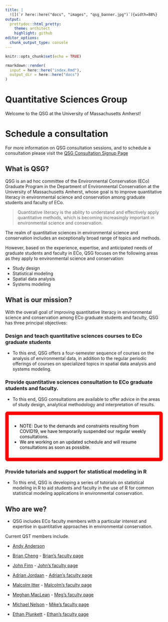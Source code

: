 ```yaml
---
title: |
  ![](`r here::here("docs", "images", "qsg_banner.jpg")`){width=88%} 
output:
  prettydoc::html_pretty:
    theme: architect
    highlight: github
editor_options: 
  chunk_output_type: console
---
```



```r
knitr::opts_chunk$set(echo = TRUE)
```

<style type="text/css" rel="stylesheet">
body {
  background-image: `r here::here("docs", "images", "qsg_banner.jpg")`;
  background-repeat: no-repeat;
  background-size: 100%;
}

.redborder   { border-radius: 0.2cm; padding: 0.3cm; border: 0.3cm solid #FF0000; color: rgba(0,0,0,1); }
</style>


```r

rmarkdown::render(
  input = here::here("index.Rmd"),
  output_dir = here::here("docs")
)

```

# Quantitative Sciences Group

Welcome to the QSG at the University of Massachusetts Amherst!


# Schedule a consultation

For more information on QSG consultation sessions, and to schedule a consultation please visit the [QSG Consultation Signup Page](https://sites.google.com/umass.edu/qsg/home?authuser=0)



## What is QSG?

QSG is an ad hoc committee of the Environmental Conservation (ECo) Graduate Program in the Department of Environmental Conservation at the University of Massachusetts Amherst, whose goal is to improve quantitative literacy in environmental science and conservation among graduate students and faculty of ECo. 

> Quantitative literacy is the ability to understand and effectively apply quantitative methods, which is becoming increasingly important in environmental science and conservation.

The realm of quantitative sciences in environmental science and conservation includes an exceptionally broad range of topics and methods.

However, based on the experience, expertise, and anticipated needs of graduate students and faculty in ECo, QSG focuses on the following areas as they apply to environmental science and conservation:

- Study design
- Statistical modeling
- Spatial data analysis
- Systems modeling



## What is our mission?

With the overall goal of improving quantitative literacy in environmental science and conservation among ECo graduate students and faculty, QSG has three principal objectives:

### Design and teach quantitative sciences courses to ECo graduate students

- To this end, QSG offers a four-semester sequence of courses on the analysis of environmental data, in addition to the regular periodic offerings of courses on specialized topics in spatial data analysis and systems modeling.


### Provide quantitative sciences consultation to ECo graduate students and faculty.

- To this end, QSG consultations are available to offer advice in the areas of study design, analytical methodology and interpretation of results. 

<div class="redborder">
- NOTE: Due to the demands and constraints resulting from COVID19, we have temporarily suspended our regular weekly consultations.
- We are working on an updated schedule and will resume consultations as soon as possible.
</div>




### Provide tutorials and support for statistical modeling in R

- To this end, QSG is developing a series of tutorials on statistical modeling in R to aid students and faculty in the use of R for common statistical modeling applications in environmental conservation. 


## Who are we?

- QSG includes ECo faculty members with a particular interest and expertise in quantitative approaches in environmental conservation.

Current QST members include.

- [Andy Anderson](mailto:anderson@umass.edu)

- [Brian Cheng](mailto:bscheng@umass.edu) - [Brian's faculty page](https://eco.umass.edu/people/faculty/cheng-brian-s/)

- [John Finn](mailto:finn@eco.umass.edu) - [John's faculty page](https://eco.umass.edu/people/faculty/finn-john-t/)

- [Adrian Jordaan](mailto:ajordaan@umass.edu) - [Adrian's faculty page](https://eco.umass.edu/people/faculty/jordaan-adrian/)

- [Malcolm Itter](mailto:mitter@umass.edu) - [Malcolm's faculty page](https://eco.umass.edu/people/faculty/itter-malcolm/)

- [Meghan MacLean](mailto:mgmaclean@umass.edu) - [Meg's faculty page](https://eco.umass.edu/people/faculty/maclean-meghan-graham/)\

- [Michael Nelson](mailto:michaelnelso@umass.edu) - [Mike's faculty page](https://eco.umass.edu/people/faculty/nelson-michael/)

- [Ethan Plunkett]( <eplunkett@eco.umass.edu>) - [Ethan's faculty page](https://eco.umass.edu/people/professional-staff/plunkett-ethan/)
 


<!-- ### While QSG consultations are suspended, please direct all questions to Michael Nelson: michaelnelso@umass.edu -->

